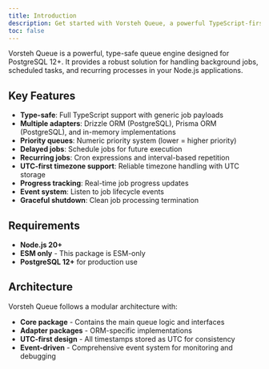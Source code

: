 ```yaml
---
title: Introduction
description: Get started with Vorsteh Queue, a powerful TypeScript-first job queue for PostgreSQL.
toc: false
---
```


Vorsteh Queue is a powerful, type-safe queue engine designed for PostgreSQL 12+. It provides a robust solution for handling background jobs, scheduled tasks, and recurring processes in your Node.js applications.

## Key Features

- **Type-safe**: Full TypeScript support with generic job payloads
- **Multiple adapters**: Drizzle ORM (PostgreSQL), Prisma ORM (PostgreSQL), and in-memory implementations
- **Priority queues**: Numeric priority system (lower = higher priority)
- **Delayed jobs**: Schedule jobs for future execution
- **Recurring jobs**: Cron expressions and interval-based repetition
- **UTC-first timezone support**: Reliable timezone handling with UTC storage
- **Progress tracking**: Real-time job progress updates
- **Event system**: Listen to job lifecycle events
- **Graceful shutdown**: Clean job processing termination

## Requirements

- **Node.js 20+**
- **ESM only** - This package is ESM-only
- **PostgreSQL 12+** for production use

## Architecture

Vorsteh Queue follows a modular architecture with:

- **Core package** - Contains the main queue logic and interfaces
- **Adapter packages** - ORM-specific implementations
- **UTC-first design** - All timestamps stored as UTC for consistency
- **Event-driven** - Comprehensive event system for monitoring and debugging
